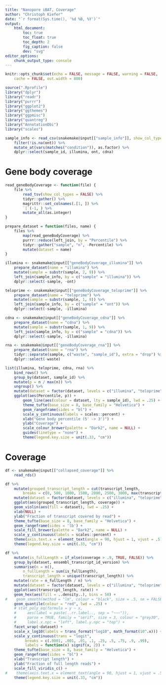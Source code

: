 ```yaml
---
title: "Nanopore iBAT, Coverage"
author: "Christoph Kiefer"
date: "`r format(Sys.time(), '%d %B, %Y')`"
output:
    html_document:
        toc: true
        toc_float: true
        toc_depth: 2
        fig_caption: false
        dev: "svg"
editor_options:
    chunk_output_type: console
---
```


```r
knitr::opts_chunk$set(echo = FALSE, message = FALSE, warning = FALSE,
    cache = FALSE, out.width = 800)
```

```r
source(".Rprofile")
library("dplyr")
library("readr")
library("purrr")
library("ggplot2")
library("ggthemes")
library("ggpmisc")
library("quantreg")
library("AnnotationDbi")
library("scales")
```

```r
sample_info <- read_csv(snakemake@input[["sample_info"]], show_col_types = FALSE) %>%
    filter(!is.na(ont)) %>%
    mutate_at(vars(matches("condition")), as.factor) %>%
    dplyr::select(sample_id, illumina, ont, cdna)
```

# Gene body coverage

```r
read_geneBodyCoverage <- function(file) {
    file %>%
        read_tsv(show_col_types = FALSE) %>%
        tidyr::gather() %>%
        magrittr::set_colnames(.[1, ]) %>%
        `[`(-1, ) %>%
        mutate_all(as.integer)
}

prepare_dataset = function(files, name) {
    files %>%
        map(read_geneBodyCoverage) %>%
        purrr::reduce(left_join, by = "Percentile") %>%
        tidyr::gather("sample", "n", -Percentile) %>%
        mutate(dataset = name)
}

illumina <- snakemake@input[["geneBodyCoverage_illumina"]] %>%
    prepare_dataset(name = "illumina") %>%
    mutate(sample = substr(sample, 2, 9)) %>%
    left_join(sample_info, by = c("sample" = "illumina")) %>%
    dplyr::select(-sample, -ont)

teloprime <- snakemake@input[["geneBodyCoverage_teloprime"]] %>%
    prepare_dataset(name = "teloprime") %>%
    mutate(sample = substr(sample, 1, 9)) %>%
    left_join(sample_info, by = c("sample" = "ont")) %>%
    dplyr::select(-sample, -illumina)

cdna <- snakemake@input[["geneBodyCoverage_cdna"]] %>%
    prepare_dataset(name = "cdna") %>%
    mutate(sample = substr(sample, 1, 9)) %>%
    left_join(sample_info, by = c("sample" = "cdna")) %>%
    dplyr::select(-sample, -illumina)

rna <- snakemake@input[["geneBodyCoverage_rna"]] %>%
    prepare_dataset(name = "rna") %>% 
    tidyr::separate(sample, c("waste", "sample_id"), extra = "drop") %>% 
    dplyr::select(-waste)
```

```r
list(illumina, teloprime, cdna, rna) %>%
    bind_rows() %>%
    group_by(dataset, sample_id) %>%
    mutate(p = n / max(n)) %>%
    ungroup() %>%
    mutate(dataset = factor(dataset, levels = c("illumina", "teloprime", "cdna", "rna"))) %>% 
    ggplot(aes(Percentile, p)) +
        geom_line(aes(colour = dataset, lty = sample_id), lwd = .25) +
        theme_tufte(base_size = 8, base_family = "Helvetica") +
        geom_rangeframe(sides = "bl") +
        scale_y_continuous(labels = scales::percent) +
        xlab("Gene body percentile (5' -> 3')") +
        ylab("Coverage") +
        scale_colour_brewer(palette = "Dark2", name = NULL) +
        guides(linetype = "none") +
        theme(legend.key.size = unit(.33, "cm"))
```


# Coverage

```r
df <- snakemake@input[["collapsed_coverage"]] %>% 
    read_rds()
```

```r
df %>%
    mutate(grouped_transcript_length = cut(transcript_length,
        breaks = c(0, 500, 1000, 1500, 2000, 2500, 3000, max(transcript_length)))) %>%
    mutate(dataset = factor(dataset, levels = c("illumina", "teloprime", "cdna", "rna"))) %>%
    ggplot(aes(grouped_transcript_length, coverage)) +
    geom_violin(aes(fill = dataset), lwd = .25) +
    xlab(NULL) +
    ylab("Fraction of transcript covered by read") +
    theme_tufte(base_size = 8, base_family = "Helvetica") +
    geom_rangeframe(sides = 'lb') +
    scale_fill_brewer(palette = "Dark2", name = NULL) +
    scale_y_continuous(labels = scales::percent) +
    theme(axis.text.x = element_text(angle = 90, hjust = 1, vjust = .5))
    theme(legend.key.size = unit(.33, "cm"))
```


```r
df %>%
    mutate(is_fullLength = if_else(coverage > .9, TRUE, FALSE)) %>%
    group_by(dataset, ensembl_transcript_id_version) %>%
    summarise(n = n(),
        n_fullLength = sum(is_fullLength),
        transcript_length = unique(transcript_length)) %>%
    mutate(rate = n_fullLength / n) %>%
    mutate(dataset = factor(dataset, levels = c("illumina", "teloprime", "cdna", "rna"))) %>%
    ggplot(aes(transcript_length, rate)) +
    geom_hex(aes(fill = ..density..), bins = 50) +
#    geom_smooth(method = "lm", colour = "black", size = .5, se = FALSE) +
    geom_quantile(colour = "red", lwd = .25) +
    # stat_poly_eq(formula = y ~ x,
    #     aes(label = paste(..rr.label.., sep = "~~~")),
    #     parse = TRUE, family = "serif", size = 3, colour = "grey30",
    #     label.x.npc = "left", label.y.npc = "top") +
    facet_wrap(~dataset) +
    scale_x_log10(labels = trans_format("log10", math_format(10^.x))) +
    scale_y_continuous(trans = "logit",
         breaks = c(.0001, .001, .01, .1, .25, .5, .75, .9, .99),
         labels = function(x) signif(x, 2)) +
    theme_tufte(base_size = 8, base_family = "Helvetica") +
    geom_rangeframe(sides = "bl") +
    xlab("Transcript length") +
    ylab("Fraction of full length reads") +
    scale_fill_viridis_c() +
#    theme(axis.text.x = element_text(angle = 90, hjust = 1, vjust = .5)) +
    theme(legend.key.size = unit(.33, "cm"))
```
